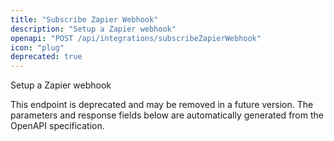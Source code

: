 ```yaml
---
title: "Subscribe Zapier Webhook"
description: "Setup a Zapier webhook"
openapi: "POST /api/integrations/subscribeZapierWebhook"
icon: "plug"
deprecated: true
---
```


Setup a Zapier webhook

<Warning>
This endpoint is deprecated and may be removed in a future version.
</Warning>

<Note>
The parameters and response fields below are automatically generated from the OpenAPI specification.
</Note>
